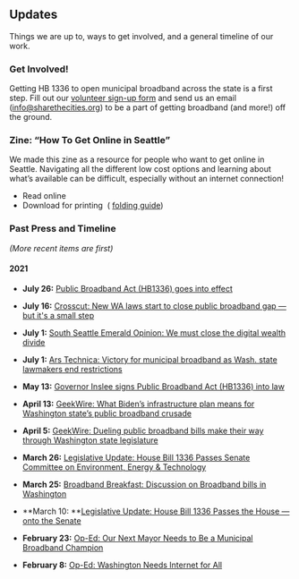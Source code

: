 <SEO title="Updates" />

## Updates

Things we are up to, ways to get involved, and a general timeline of our work.

### Get Involved!

Getting HB 1336 to open municipal broadband across the state is a first step. Fill out our [volunteer sign-up form](https://docs.google.com/forms/d/e/1FAIpQLSdL5X8ABgoECzmtTH7EDOMglvGy9A-Br_eeudgL0ab3XEUsyg/viewform) and send us an email (info@sharethecities.org) to be a part of getting broadband (and more!) off the ground.

### Zine: “How To Get Online in Seattle”

We made this zine as a resource for people who want to get online in Seattle. Navigating all the different low cost options and
learning about what’s available can be difficult, especially without an internet connection!

- <ZineLink version="1.1" format="read">
    Read online
  </ZineLink>
- <ZineLink version="1.1" format="print">
    Download for printing
  </ZineLink>
  &nbsp;(
  <a href="/zines/folding-guide.jpg">folding guide</a>)

### Past Press and Timeline

_(More recent items are first)_

#### 2021

- **July 26:** [Public Broadband Act (HB1336) goes into effect](https://twitter.com/RepDrewHansen/status/1419717712989679616)

- **July 16:** [Crosscut: New WA laws start to close public broadband gap — but it's a small step](https://crosscut.com/politics/2021/07/new-wa-laws-start-close-public-broadband-gap-its-small-step)

- **July 1:** [South Seattle Emerald Opinion: We must close the digital wealth divide](https://southseattleemerald.com/2021/07/01/opinion-we-must-close-the-digital-wealth-divide/)

- **July 1:** [Ars Technica: Victory for municipal broadband as Wash. state lawmakers end restrictions](https://arstechnica.com/tech-policy/2021/04/victory-for-municipal-broadband-as-wash-state-lawmakers-end-restrictions/)

- **May 13:** [Governor Inslee signs Public Broadband Act (HB1336) into law](https://twitter.com/RepDrewHansen/status/1392940977573097474)

- **April 13:** [GeekWire: What Biden’s infrastructure plan means for Washington state’s public broadband crusade](https://www.geekwire.com/2021/bidens-infrastructure-plan-means-washington-states-public-broadband-crusade/)

- **April 5:** [GeekWire: Dueling public broadband bills make their way through Washington state legislature](https://www.geekwire.com/2021/dueling-public-broadband-bills-make-way-washington-state-legislature/)

- **March 26:** [Legislative Update: House Bill 1336 Passes Senate Committee on Environment, Energy & Technology](https://app.leg.wa.gov/billsummary?BillNumber=1336&Year=2021&Initiative=false)

- **March 25:** [Broadband Breakfast: Discussion on Broadband bills in Washington](http://broadbandbreakfast.com/2021/03/bills-in-washington-state-legislature-would-allow-public-utility-districts-into-retail-broadband/)

- **March 10: **[Legislative Update: House Bill 1336 Passes the House — onto the Senate](https://app.leg.wa.gov/billsummary?BillNumber=1336&Year=2021&Initiative=false)

- **February 23:** [Op-Ed: Our Next Mayor Needs to Be a Municipal Broadband Champion](https://www.thestranger.com/slog/2021/02/08/55175946/our-next-mayor-needs-to-be-a-municipal-broadband-champion)

- **February 8:** [Op-Ed: Washington Needs Internet for All](https://www.theurbanist.org/2021/01/26/op-ed-washington-needs-internet-for-all/)
